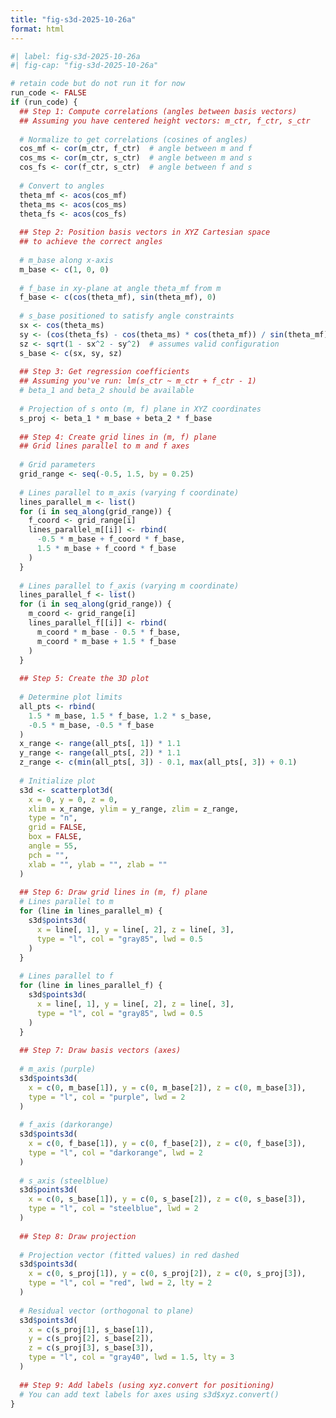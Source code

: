 ```yaml
---
title: "fig-s3d-2025-10-26a"
format: html
---
```



```r
#| label: fig-s3d-2025-10-26a
#| fig-cap: "fig-s3d-2025-10-26a"

# retain code but do not run it for now
run_code <- FALSE
if (run_code) {
  ## Step 1: Compute correlations (angles between basis vectors)
  ## Assuming you have centered height vectors: m_ctr, f_ctr, s_ctr
  
  # Normalize to get correlations (cosines of angles)
  cos_mf <- cor(m_ctr, f_ctr)  # angle between m and f
  cos_ms <- cor(m_ctr, s_ctr)  # angle between m and s  
  cos_fs <- cor(f_ctr, s_ctr)  # angle between f and s
  
  # Convert to angles
  theta_mf <- acos(cos_mf)
  theta_ms <- acos(cos_ms)
  theta_fs <- acos(cos_fs)
  
  ## Step 2: Position basis vectors in XYZ Cartesian space
  ## to achieve the correct angles
  
  # m_base along x-axis
  m_base <- c(1, 0, 0)
  
  # f_base in xy-plane at angle theta_mf from m
  f_base <- c(cos(theta_mf), sin(theta_mf), 0)
  
  # s_base positioned to satisfy angle constraints
  sx <- cos(theta_ms)
  sy <- (cos(theta_fs) - cos(theta_ms) * cos(theta_mf)) / sin(theta_mf)
  sz <- sqrt(1 - sx^2 - sy^2)  # assumes valid configuration
  s_base <- c(sx, sy, sz)
  
  ## Step 3: Get regression coefficients
  ## Assuming you've run: lm(s_ctr ~ m_ctr + f_ctr - 1)
  # beta_1 and beta_2 should be available
  
  # Projection of s onto (m, f) plane in XYZ coordinates
  s_proj <- beta_1 * m_base + beta_2 * f_base
  
  ## Step 4: Create grid lines in (m, f) plane
  ## Grid lines parallel to m and f axes
  
  # Grid parameters
  grid_range <- seq(-0.5, 1.5, by = 0.25)
  
  # Lines parallel to m_axis (varying f coordinate)
  lines_parallel_m <- list()
  for (i in seq_along(grid_range)) {
    f_coord <- grid_range[i]
    lines_parallel_m[[i]] <- rbind(
      -0.5 * m_base + f_coord * f_base,
      1.5 * m_base + f_coord * f_base
    )
  }
  
  # Lines parallel to f_axis (varying m coordinate)
  lines_parallel_f <- list()
  for (i in seq_along(grid_range)) {
    m_coord <- grid_range[i]
    lines_parallel_f[[i]] <- rbind(
      m_coord * m_base - 0.5 * f_base,
      m_coord * m_base + 1.5 * f_base
    )
  }
  
  ## Step 5: Create the 3D plot
  
  # Determine plot limits
  all_pts <- rbind(
    1.5 * m_base, 1.5 * f_base, 1.2 * s_base,
    -0.5 * m_base, -0.5 * f_base
  )
  x_range <- range(all_pts[, 1]) * 1.1
  y_range <- range(all_pts[, 2]) * 1.1
  z_range <- c(min(all_pts[, 3]) - 0.1, max(all_pts[, 3]) + 0.1)
  
  # Initialize plot
  s3d <- scatterplot3d(
    x = 0, y = 0, z = 0,
    xlim = x_range, ylim = y_range, zlim = z_range,
    type = "n",
    grid = FALSE,
    box = FALSE,
    angle = 55,
    pch = "",
    xlab = "", ylab = "", zlab = ""
  )
  
  ## Step 6: Draw grid lines in (m, f) plane
  # Lines parallel to m
  for (line in lines_parallel_m) {
    s3d$points3d(
      x = line[, 1], y = line[, 2], z = line[, 3],
      type = "l", col = "gray85", lwd = 0.5
    )
  }
  
  # Lines parallel to f
  for (line in lines_parallel_f) {
    s3d$points3d(
      x = line[, 1], y = line[, 2], z = line[, 3],
      type = "l", col = "gray85", lwd = 0.5
    )
  }
  
  ## Step 7: Draw basis vectors (axes)
  
  # m_axis (purple)
  s3d$points3d(
    x = c(0, m_base[1]), y = c(0, m_base[2]), z = c(0, m_base[3]),
    type = "l", col = "purple", lwd = 2
  )
  
  # f_axis (darkorange)
  s3d$points3d(
    x = c(0, f_base[1]), y = c(0, f_base[2]), z = c(0, f_base[3]),
    type = "l", col = "darkorange", lwd = 2
  )
  
  # s_axis (steelblue)
  s3d$points3d(
    x = c(0, s_base[1]), y = c(0, s_base[2]), z = c(0, s_base[3]),
    type = "l", col = "steelblue", lwd = 2
  )
  
  ## Step 8: Draw projection
  
  # Projection vector (fitted values) in red dashed
  s3d$points3d(
    x = c(0, s_proj[1]), y = c(0, s_proj[2]), z = c(0, s_proj[3]),
    type = "l", col = "red", lwd = 2, lty = 2
  )
  
  # Residual vector (orthogonal to plane)
  s3d$points3d(
    x = c(s_proj[1], s_base[1]), 
    y = c(s_proj[2], s_base[2]), 
    z = c(s_proj[3], s_base[3]),
    type = "l", col = "gray40", lwd = 1.5, lty = 3
  )
  
  ## Step 9: Add labels (using xyz.convert for positioning)
  # You can add text labels for axes using s3d$xyz.convert()
}

```
